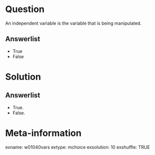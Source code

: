 Question
========
An independent variable is the variable that is being manipulated.

Answerlist
----------
* True
* False


Solution
========

Answerlist
----------
* True.
* False.


Meta-information
================
exname: w01040vars
extype: mchoice
exsolution: 10
exshuffle: TRUE